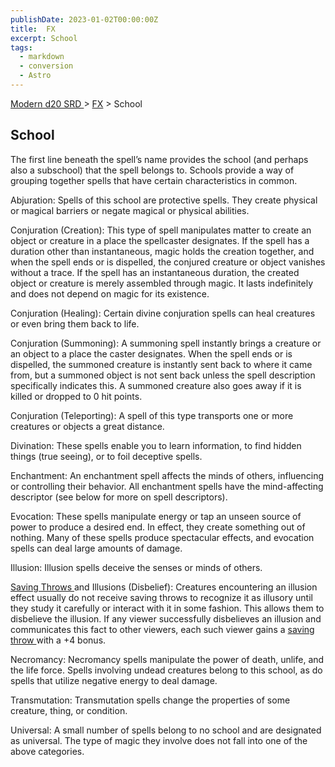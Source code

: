 ```yaml
---
publishDate: 2023-01-02T00:00:00Z
title:  FX
excerpt: School
tags:
  - markdown
  - conversion
  - Astro
---
```


[ Modern d20 SRD ](/#modernD20) > [ FX](modern-d20-srd-fx-index) > School

##  School

The first line beneath the spell’s name provides the school (and perhaps also
a subschool) that the spell belongs to. Schools provide a way of grouping
together spells that have certain characteristics in common.

Abjuration: Spells of this school are protective spells. They create physical
or magical barriers or negate magical or physical abilities.

Conjuration (Creation): This type of spell manipulates matter to create an
object or creature in a place the spellcaster designates. If the spell has a
duration other than instantaneous, magic holds the creation together, and when
the spell ends or is dispelled, the conjured creature or object vanishes
without a trace. If the spell has an instantaneous duration, the created
object or creature is merely assembled through magic. It lasts indefinitely
and does not depend on magic for its existence.

Conjuration (Healing): Certain divine conjuration spells can heal creatures or
even bring them back to life.

Conjuration (Summoning): A summoning spell instantly brings a creature or an
object to a place the caster designates. When the spell ends or is dispelled,
the summoned creature is instantly sent back to where it came from, but a
summoned object is not sent back unless the spell description specifically
indicates this. A summoned creature also goes away if it is killed or dropped
to 0 hit points.

Conjuration (Teleporting): A spell of this type transports one or more
creatures or objects a great distance.

Divination: These spells enable you to learn information, to find hidden
things (true seeing), or to foil deceptive spells.

Enchantment: An enchantment spell affects the minds of others, influencing or
controlling their behavior. All enchantment spells have the mind-affecting
descriptor (see below for more on spell descriptors).

Evocation: These spells manipulate energy or tap an unseen source of power to
produce a desired end. In effect, they create something out of nothing. Many
of these spells produce spectacular effects, and evocation spells can deal
large amounts of damage.

Illusion: Illusion spells deceive the senses or minds of others.

[ Saving Throws ](modern-d20-srd-basics-saving-throws) and Illusions
(Disbelief): Creatures encountering an illusion effect usually do not receive
saving throws to recognize it as illusory until they study it carefully or
interact with it in some fashion. This allows them to disbelieve the illusion.
If any viewer successfully disbelieves an illusion and communicates this fact
to other viewers, each such viewer gains a [ saving throw ](modern-d20-srd-basics-saving-throws) with a +4 bonus.

Necromancy: Necromancy spells manipulate the power of death, unlife, and the
life force. Spells involving undead creatures belong to this school, as do
spells that utilize negative energy to deal damage.

Transmutation: Transmutation spells change the properties of some creature,
thing, or condition.

Universal: A small number of spells belong to no school and are designated as
universal. The type of magic they involve does not fall into one of the above
categories.

